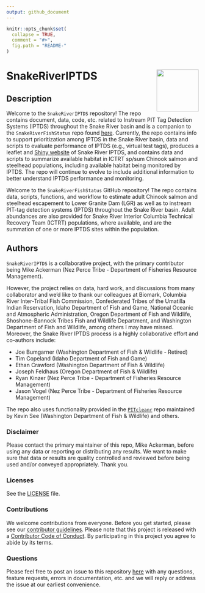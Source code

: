```yaml
---
output: github_document
---
```


<!-- README.md is generated from README.Rmd. Please edit that file -->

```r
knitr::opts_chunk$set(
  collapse = TRUE,
  comment = "#>",
  fig.path = "README-"
)
```

# SnakeRiverIPTDS <a href='https://github.com/NPTfisheries/SnakeRiverIPTDS'><img src='DFRM.png' align="right" width="110" /></a>

## Description

Welcome to the `SnakeRiverIPTDS` repository! The repo contains document, data, code, etc. related to Instream PIT Tag Detection Systems (IPTDS) throughout the Snake River basin and is a companion to the `SnakeRiverFishStatus` repo found [here](https://github.com/NPTfisheries/SnakeRiverFishStatus). Currently, the repo contains info to support prioritization among IPTDS in the Snake River basin, data and scripts to evaluate performance of IPTDS (e.g., virtual test tags), produces a leaflet and [Shiny website](https://nptfisheries.shinyapps.io/sr-iptds/) of Snake River IPTDS, and contains data and scripts to summarize available habitat in ICTRT sp/sum Chinook salmon and steelhead populations, including available habitat being monitored by IPTDS. The repo will continue to evolve to include additional information to better understand IPTDS performance and monitoring.

Welcome to the `SnakeRiverFishStatus` GitHub repository! The repo contains data, scripts, functions, and workflow to estimate adult Chinook salmon and steelhead escapement to Lower Granite Dam (LGR) as well as to instream PIT-tag detection systems (IPTDS) throughout the Snake River basin. Adult abundances are also provided for Snake River Interior Columbia Technical Recovery Team (ICTRT) populations, where available, and are the summation of one or more IPTDS sites within the population.

## Authors

`SnakeRiverIPTDS` is a collaborative project, with the primary contributor being Mike Ackerman (Nez Perce Tribe - Department of Fisheries Resource Management).

However, the project relies on data, hard work, and discussions from many collaborator and we'd like to thank our colleagues at Biomark, Columbia River Inter-Tribal Fish Commission, Confederated Tribes of the Umatilla Indian Reservation, Idaho Department of Fish and Game, National Oceanic and Atmospheric Administration, Oregon Department of Fish and Wildlife, Shoshone-Bannock Tribes Fish and Wildlife Department, and Washington Department of Fish and Wildlife, among others I may have missed. Moreover, the Snake River IPTDS process is a highly collaborative effort and co-authors include:

* Joe Bumgarner (Washington Department of Fish & Wildlife - Retired)
* Tim Copeland (Idaho Department of Fish and Game)
* Ethan Crawford (Washington Department of Fish & Wildlife)
* Joseph Feldhaus (Oregon Department of Fish & Wildlife)
* Ryan Kinzer (Nez Perce Tribe - Department of Fisheries Resource Management)
* Jason Vogel (Nez Perce Tribe - Department of Fisheries Resource Management)

The repo also uses functionality provided in the [`PITcleanr`](https://github.com/KevinSee/PITcleanr) repo maintained by Kevin See (Washington Department of Fish & Wildlife) and others.

### Disclaimer

Please contact the primary maintainer of this repo, Mike Ackerman, before using any data or reporting or distributing any results. We want to make sure that data or results are quality controlled and reviewed before being used and/or conveyed appropriately. Thank you.

### Licenses

See the [LICENSE](LICENSE) file.

### Contributions

We welcome contributions from everyone. Before you get started, please see our [contributor guidelines](CONTRIBUTING.md). Please note that this project is released with a [Contributor Code of Conduct](CONDUCT.md). By participating in this project you agree to abide by its terms.

### Questions

Please feel free to post an issue to this repository [here](https://github.com/NPTfisheries/SnakeRiverFishStatus/issues) with any questions, feature requests, errors in documentation, etc. and we will reply or address the issue at our earliest convenience.

